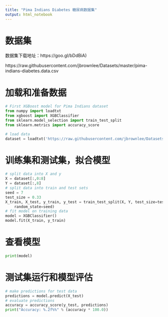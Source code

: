 ```yaml
---
title: "Pima Indians Diabetes 糖尿病数据集"
output: html_notebook
---
```


# 数据集

数据集下载地址：https://goo.gl/bDdBiA)

https://raw.githubusercontent.com/jbrownlee/Datasets/master/pima-indians-diabetes.data.csv

# 加载和准备数据

```python
# First XGBoost model for Pima Indians dataset
from numpy import loadtxt
from xgboost import XGBClassifier
from sklearn.model_selection import train_test_split
from sklearn.metrics import accuracy_score
```

```python
# load data
dataset = loadtxt('https://raw.githubusercontent.com/jbrownlee/Datasets/master/pima-indians-diabetes.data.csv', delimiter=",")
```

# 训练集和测试集，拟合模型

```python
# split data into X and y
X = dataset[:,0:8]
Y = dataset[:,8]
# split data into train and test sets
seed = 7
test_size = 0.33
X_train, X_test, y_train, y_test = train_test_split(X, Y, test_size=test_size,
	random_state=seed)
# fit model on training data
model = XGBClassifier()
model.fit(X_train, y_train)
```

# 查看模型

```python
print(model)
```

# 测试集运行和模型评估

```python
# make predictions for test data
predictions = model.predict(X_test)
# evaluate predictions
accuracy = accuracy_score(y_test, predictions)
print("Accuracy: %.2f%%" % (accuracy * 100.0))
```

